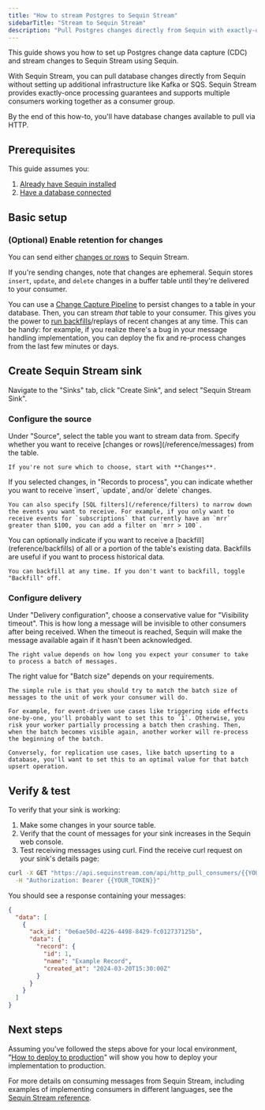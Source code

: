 ```yaml
---
title: "How to stream Postgres to Sequin Stream"
sidebarTitle: "Stream to Sequin Stream"
description: "Pull Postgres changes directly from Sequin with exactly-once processing"
---
```


This guide shows you how to set up Postgres change data capture (CDC) and stream changes to Sequin Stream using Sequin.

With Sequin Stream, you can pull database changes directly from Sequin without setting up additional infrastructure like Kafka or SQS. Sequin Stream provides exactly-once processing guarantees and supports multiple consumers working together as a consumer group.

By the end of this how-to, you'll have database changes available to pull via HTTP.

## Prerequisites

This guide assumes you:

1. [Already have Sequin installed](/quickstart/webhooks)
2. [Have a database connected](/quickstart/connect-postgres)

## Basic setup

### (Optional) Enable retention for changes

You can send either [changes or rows](/reference/messages) to Sequin Stream.

If you're sending changes, note that changes are ephemeral. Sequin stores `insert`, `update`, and `delete` changes in a buffer table until they're delivered to your consumer.

You can use a [Change Capture Pipeline](/reference/change-capture-pipelines) to persist changes to a table in your database. Then, you can stream _that_ table to your consumer. This gives you the power to [run backfills](/reference/backfills)/replays of recent changes at any time. This can be handy: for example, if you realize there's a bug in your message handling implementation, you can deploy the fix and re-process changes from the last few minutes or days.

## Create Sequin Stream sink

Navigate to the "Sinks" tab, click "Create Sink", and select "Sequin Stream Sink".

### Configure the source

<Steps>
  <Step title="Select source table">
    Under "Source", select the table you want to stream data from.
  </Step>

  <Step title="Choose message type">
    Specify whether you want to receive [changes or rows](/reference/messages) from the table.

    If you're not sure which to choose, start with **Changes**.
  </Step>

  <Step title="Specify filters">
    If you selected changes, in "Records to process", you can indicate whether you want to receive `insert`, `update`, and/or `delete` changes.

    You can also specify [SQL filters](/reference/filters) to narrow down the events you want to receive. For example, if you only want to receive events for `subscriptions` that currently have an `mrr` greater than $100, you can add a filter on `mrr > 100`.
  </Step>

  <Step title="Specify backfill">
    You can optionally indicate if you want to receive a [backfill](reference/backfills) of all or a portion of the table's existing data. Backfills are useful if you want to process historical data.

    You can backfill at any time. If you don't want to backfill, toggle "Backfill" off.
  </Step>
</Steps>

### Configure delivery

<Steps>
  <Step title="Specify visibility timeout">
    Under "Delivery configuration", choose a conservative value for "Visibility timeout". This is how long a message will be invisible to other consumers after being received. When the timeout is reached, Sequin will make the message available again if it hasn't been acknowledged.

    The right value depends on how long you expect your consumer to take to process a batch of messages.
  </Step>

  <Step title="Specify batch size">
    The right value for "Batch size" depends on your requirements.

    The simple rule is that you should try to match the batch size of messages to the unit of work your consumer will do.

    For example, for event-driven use cases like triggering side effects one-by-one, you'll probably want to set this to `1`. Otherwise, you risk your worker partially processing a batch then crashing. Then, when the batch becomes visible again, another worker will re-process the beginning of the batch.

    Conversely, for replication use cases, like batch upserting to a database, you'll want to set this to an optimal value for that batch upsert operation.
  </Step>
</Steps>

## Verify & test

To verify that your sink is working:

1. Make some changes in your source table.
2. Verify that the count of messages for your sink increases in the Sequin web console.
3. Test receiving messages using curl. Find the receive curl request on your sink's details page:

```bash
curl -X GET "https://api.sequinstream.com/api/http_pull_consumers/{{YOUR_CONSUMER_NAME}}/receive?batch_size=10" \
  -H "Authorization: Bearer {{YOUR_TOKEN}}"
```

You should see a response containing your messages:

```json
{
  "data": [
    {
      "ack_id": "0e6ae50d-4226-4498-8429-fc012737125b",
      "data": {
        "record": {
          "id": 1,
          "name": "Example Record",
          "created_at": "2024-03-20T15:30:00Z"
        }
      }
    }
  ]
}
```

## Next steps

Assuming you've followed the steps above for your local environment, "[How to deploy to production](/how-to/deploy-to-production)" will show you how to deploy your implementation to production.

For more details on consuming messages from Sequin Stream, including examples of implementing consumers in different languages, see the [Sequin Stream reference](/consume/consume-api/overview).